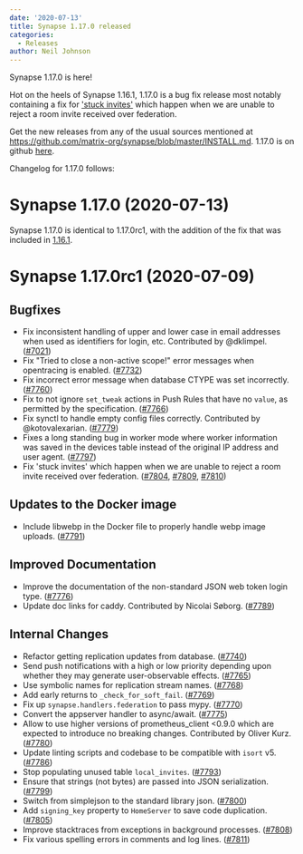 ```yaml
---
date: '2020-07-13'
title: Synapse 1.17.0 released
categories:
  - Releases
author: Neil Johnson
---
```


Synapse 1.17.0 is here!

Hot on the heels of Synapse 1.16.1, 1.17.0 is a bug fix release most notably containing a fix for ['stuck invites'](https://github.com/matrix-org/synapse/issues/2181) which happen when we are unable to reject a room invite received over federation.

Get the new releases from any of the usual sources mentioned at https://github.com/matrix-org/synapse/blob/master/INSTALL.md. 1.17.0 is on github [here](https://github.com/matrix-org/synapse/releases/tag/v1.17.0).

Changelog for 1.17.0 follows:

Synapse 1.17.0 (2020-07-13)
===========================

Synapse 1.17.0 is identical to 1.17.0rc1, with the addition of the fix that was included in [1.16.1](https://github.com/matrix-org/synapse/releases/v1.16.1).

Synapse 1.17.0rc1 (2020-07-09)
==============================

Bugfixes
--------

- Fix inconsistent handling of upper and lower case in email addresses when used as identifiers for login, etc. Contributed by @dklimpel. ([\#7021](https://github.com/matrix-org/synapse/issues/7021))
- Fix "Tried to close a non-active scope!" error messages when opentracing is enabled. ([\#7732](https://github.com/matrix-org/synapse/issues/7732))
- Fix incorrect error message when database CTYPE was set incorrectly. ([\#7760](https://github.com/matrix-org/synapse/issues/7760))
- Fix to not ignore `set_tweak` actions in Push Rules that have no `value`, as permitted by the specification. ([\#7766](https://github.com/matrix-org/synapse/issues/7766))
- Fix synctl to handle empty config files correctly. Contributed by @kotovalexarian. ([\#7779](https://github.com/matrix-org/synapse/issues/7779))
- Fixes a long standing bug in worker mode where worker information was saved in the devices table instead of the original IP address and user agent. ([\#7797](https://github.com/matrix-org/synapse/issues/7797))
- Fix 'stuck invites' which happen when we are unable to reject a room invite received over federation. ([\#7804](https://github.com/matrix-org/synapse/issues/7804), [\#7809](https://github.com/matrix-org/synapse/issues/7809), [\#7810](https://github.com/matrix-org/synapse/issues/7810))

Updates to the Docker image
---------------------------

- Include libwebp in the Docker file to properly handle webp image uploads. ([\#7791](https://github.com/matrix-org/synapse/issues/7791))

Improved Documentation
----------------------

- Improve the documentation of the non-standard JSON web token login type. ([\#7776](https://github.com/matrix-org/synapse/issues/7776))
- Update doc links for caddy. Contributed by Nicolai Søborg. ([\#7789](https://github.com/matrix-org/synapse/issues/7789))

Internal Changes
----------------

- Refactor getting replication updates from database. ([\#7740](https://github.com/matrix-org/synapse/issues/7740))
- Send push notifications with a high or low priority depending upon whether they may generate user-observable effects. ([\#7765](https://github.com/matrix-org/synapse/issues/7765))
- Use symbolic names for replication stream names. ([\#7768](https://github.com/matrix-org/synapse/issues/7768))
- Add early returns to `_check_for_soft_fail`. ([\#7769](https://github.com/matrix-org/synapse/issues/7769))
- Fix up `synapse.handlers.federation` to pass mypy. ([\#7770](https://github.com/matrix-org/synapse/issues/7770))
- Convert the appserver handler to async/await. ([\#7775](https://github.com/matrix-org/synapse/issues/7775))
- Allow to use higher versions of prometheus_client <0.9.0 which are expected to introduce no breaking changes. Contributed by Oliver Kurz. ([\#7780](https://github.com/matrix-org/synapse/issues/7780))
- Update linting scripts and codebase to be compatible with `isort` v5. ([\#7786](https://github.com/matrix-org/synapse/issues/7786))
- Stop populating unused table `local_invites`. ([\#7793](https://github.com/matrix-org/synapse/issues/7793))
- Ensure that strings (not bytes) are passed into JSON serialization. ([\#7799](https://github.com/matrix-org/synapse/issues/7799))
- Switch from simplejson to the standard library json. ([\#7800](https://github.com/matrix-org/synapse/issues/7800))
- Add `signing_key` property to `HomeServer` to save code duplication. ([\#7805](https://github.com/matrix-org/synapse/issues/7805))
- Improve stacktraces from exceptions in background processes. ([\#7808](https://github.com/matrix-org/synapse/issues/7808))
- Fix various spelling errors in comments and log lines. ([\#7811](https://github.com/matrix-org/synapse/issues/7811))